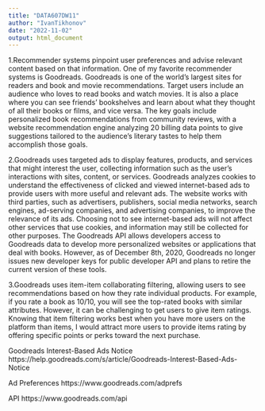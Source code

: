 ---
title: "DATA607DW11"
author: "IvanTikhonov"
date: "2022-11-02"
output: html_document
---

  1.Recommender systems pinpoint user preferences and advise relevant content
based on that information. One of my favorite recommender systems is Goodreads.
Goodreads is one of the world’s largest sites for readers and book and movie recommendations.
Target users include an audience who loves to read books and watch movies.
It is also a place where you can see friends’ bookshelves and learn about
what they thought of all their books or films, and vice versa. 
The key goals include personalized book recommendations from community reviews,
with a website recommendation engine analyzing 20 billing data points to give
suggestions tailored to the audience’s literary tastes to help them accomplish those goals. 

  2.Goodreads uses targeted ads to display features, products, and services that
might interest the user, collecting information such as the user’s interactions
with sites, content, or services. Goodreads analyzes cookies to understand 
the effectiveness of clicked and viewed internet-based ads to provide users 
with more useful and relevant ads. The website works with third parties, 
such as advertisers, publishers, social media networks, search engines, 
ad-serving companies, and advertising companies, to improve the relevance of its ads. 
Choosing not to see internet-based ads will not affect other services that use cookies,
and information may still be collected for other purposes. The Goodreads 
API allows developers access to Goodreads data to develop more personalized
websites or applications that deal with books. However, as of December 8th, 2020,
Goodreads no longer issues new developer keys for public developer
API and plans to retire the current version of these tools.

  3.Goodreads uses item-item collaborating filtering, allowing users to
see recommendations based on how they rate individual products. 
For example, if you rate a book as 10/10, you will see the top-rated books
with similar attributes. However, it can be challenging to get users to give
item ratings. Knowing that item filtering works best when you have more
users on the platform than items, I would attract more users to provide
items rating by offering specific points or perks toward the next purchase.  

  Goodreads Interest-Based Ads Notice https://help.goodreads.com/s/article/Goodreads-Interest-Based-Ads-Notice

  Ad Preferences                      https://www.goodreads.com/adprefs

  API                                 https://www.goodreads.com/api

